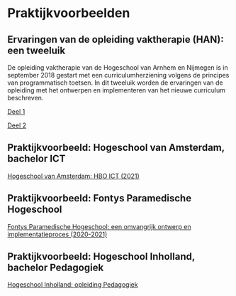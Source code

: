 # Praktijkvoorbeelden

## Ervaringen van de opleiding vaktherapie (HAN): een tweeluik 

De opleiding vaktherapie van de Hogeschool van Arnhem en Nijmegen is in september 2018 gestart met een curriculumherziening volgens de principes van programmatisch toetsen. In dit tweeluik worden de ervaringen van de opleiding met het ontwerpen en implementeren van het nieuwe curriculum beschreven. 

[Deel 1](https://www.vernieuwenderwijs.nl/programmatisch-toetsen-deel-1/)

[Deel 2](https://www.vernieuwenderwijs.nl/programmatisch-toetsen-deel-2/)
 
## Praktijkvoorbeeld: Hogeschool van Amsterdam, bachelor ICT

[Hogeschool van Amsterdam: HBO ICT (2021)](https://lerenvantoetsen.nl/praktijkvoorbeelden/hogeschool-van-amsterdam_hbo-ict/)

## Praktijkvoorbeeld: Fontys Paramedische Hogeschool

[Fontys Paramedische Hogeschool: een omvangrijk ontwerp en implementatieproces (2020-2021)](https://lerenvantoetsen.nl/praktijkvoorbeelden/fontys-paramedische-hogeschool-een-omvangrijk-ontwerp-en-implementatieproces-2020-2021/)

## Praktijkvoorbeeld: Hogeschool Inholland, bachelor Pedagogiek

[Hogeschool Inholland: opleiding Pedagogiek](https://lerenvantoetsen.nl/praktijkvoorbeelden/hogeschool-inholland-opleiding-pedagogiek-2020-2021/)

